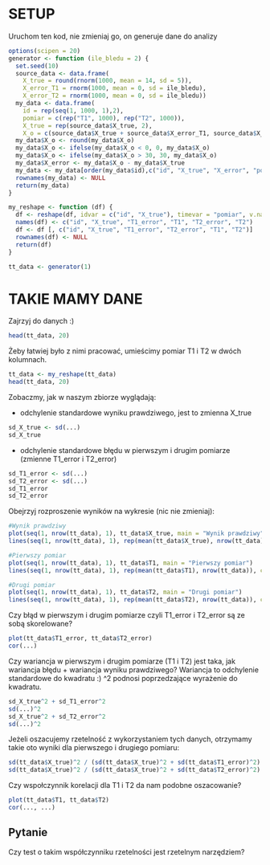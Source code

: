 # SETUP

Uruchom ten kod, nie zmieniaj go, on generuje dane do analizy

```r
options(scipen = 20)
generator <- function (ile_bledu = 2) {
  set.seed(10)
  source_data <- data.frame(
    X_true = round(rnorm(1000, mean = 14, sd = 5)), 
    X_error_T1 = rnorm(1000, mean = 0, sd = ile_bledu),
    X_error_T2 = rnorm(1000, mean = 0, sd = ile_bledu))
  my_data <- data.frame(
    id = rep(seq(1, 1000, 1),2),
    pomiar = c(rep("T1", 1000), rep("T2", 1000)),
    X_true = rep(source_data$X_true, 2),
    X_o = c(source_data$X_true + source_data$X_error_T1, source_data$X_true + source_data$X_error_T2))
  my_data$X_o <- round(my_data$X_o)
  my_data$X_o <- ifelse(my_data$X_o < 0, 0, my_data$X_o)
  my_data$X_o <- ifelse(my_data$X_o > 30, 30, my_data$X_o)
  my_data$X_error <- my_data$X_o - my_data$X_true
  my_data <- my_data[order(my_data$id),c("id", "X_true", "X_error", "pomiar", "X_o")]
  rownames(my_data) <- NULL
  return(my_data)
}

my_reshape <- function (df) {
  df <- reshape(df, idvar = c("id", "X_true"), timevar = "pomiar", v.names = c("X_error", "X_o"),  direction = "wide")
  names(df) <- c("id", "X_true", "T1_error", "T1", "T2_error", "T2")
  df <- df [, c("id", "X_true", "T1_error", "T2_error", "T1", "T2")]
  rownames(df) <- NULL
  return(df)
}

tt_data <- generator(1)
```

# TAKIE MAMY DANE

Zajrzyj do danych :)

```r
head(tt_data, 20)
```

Żeby łatwiej było z nimi pracować, umieścimy pomiar T1 i T2 w dwóch kolumnach.

```r
tt_data <- my_reshape(tt_data)
head(tt_data, 20)
```

Zobaczmy, jak w naszym zbiorze wyglądają: 

- odchylenie  standardowe wyniku prawdziwego, jest to zmienna X_true

```r
sd_X_true <- sd(...)
sd_X_true
```

- odchylenie standardowe błędu w pierwszym i drugim pomiarze (zmienne T1_error i T2_error)

```r
sd_T1_error <- sd(...)
sd_T2_error <- sd(...)
sd_T1_error
sd_T2_error
```

Obejrzyj rozproszenie wyników na wykresie (nic nie zmieniaj):

```r
#Wynik prawdziwy
plot(seq(1, nrow(tt_data), 1), tt_data$X_true, main = "Wynik prawdziwy")
lines(seq(1, nrow(tt_data), 1), rep(mean(tt_data$X_true), nrow(tt_data)), col = "red")

#Pierwszy pomiar
plot(seq(1, nrow(tt_data), 1), tt_data$T1, main = "Pierwszy pomiar")
lines(seq(1, nrow(tt_data), 1), rep(mean(tt_data$T1), nrow(tt_data)), col = "red")

#Drugi pomiar
plot(seq(1, nrow(tt_data), 1), tt_data$T2, main = "Drugi pomiar")
lines(seq(1, nrow(tt_data), 1), rep(mean(tt_data$T2), nrow(tt_data)), col = "red")
```

Czy błąd w pierwszym i drugim pomiarze czyli T1_error i T2_error są ze sobą skorelowane?

```r
plot(tt_data$T1_error, tt_data$T2_error)
cor(...)
```

Czy wariancja w pierwszym i drugim pomiarze (T1 i T2) jest taka, jak wariancja błędu + wariancja wyniku prawdziwego? 
Wariancja to odchylenie standardowe do kwadratu :) 
^2 podnosi poprzedzające wyrażenie do kwadratu.

```r
sd_X_true^2 + sd_T1_error^2
sd(...)^2
sd_X_true^2 + sd_T2_error^2
sd(...)^2
```

Jeżeli oszacujemy rzetelność z wykorzystaniem tych danych, otrzymamy takie oto wyniki dla pierwszego i drugiego pomiaru:

```r
sd(tt_data$X_true)^2 / (sd(tt_data$X_true)^2 + sd(tt_data$T1_error)^2)
sd(tt_data$X_true)^2 / (sd(tt_data$X_true)^2 + sd(tt_data$T2_error)^2)
```

Czy wspołczynnik korelacji dla T1 i T2 da nam podobne oszacowanie?

```r
plot(tt_data$T1, tt_data$T2)
cor(..., ...)
```

## Pytanie

Czy test o takim współczynniku rzetelności jest rzetelnym narzędziem?